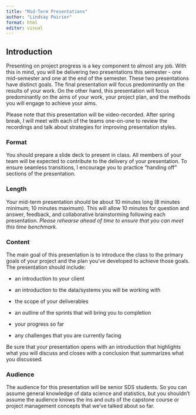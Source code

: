 ```yaml
---
title: "Mid-Term Presentations"
author: "Lindsay Poirier"
format: html
editor: visual
---
```


## Introduction

Presenting on project progress is a key component to almost any job. With this in mind, you will be delivering two presentations this semester - one mid-semester and one at the end of the semester. These two presentations have distinct goals. The final presentation will focus predominantly on the results of your work. On the other hand, this presentation will focus predominantly on the aims of your work, your project plan, and the methods you will engage to achieve your aims.

Please note that this presentation will be video-recorded. After spring break, I will meet with each of the teams one-on-one to review the recordings and talk about strategies for improving presentation styles.

### Format

You should prepare a slide deck to present in class. All members of your team will be expected to contribute to the delivery of your presentation. To ensure seamless transitions, I encourage you to practice "handing off" sections of the presentation.

### Length

Your mid-term presentation should be about 10 minutes long (8 minutes minimum; 10 minutes maximum). This will allow 10 minutes for question and answer, feedback, and collaborative brainstorming following each presentation. *Please rehearse ahead of time to ensure that you can meet this time benchmark.*

### Content

The main goal of this presentation is to introduce the class to the primary goals of your project and the plan you've developed to achieve those goals. The presentation should include:

-   an introduction to your client

-   an introduction to the data/systems you will be working with

-   the scope of your deliverables

-   an outline of the sprints that will bring you to completion

-   your progress so far

-   any challenges that you are currently facing

Be sure that your presentation opens with an introduction that highlights what you will discuss and closes with a conclusion that summarizes what you discussed.

### Audience

The audience for this presentation will be senior SDS students. So you can assume general knowledge of data science and statistics, but you shouldn't assume the audience knows the ins and outs of the capstone course or project management concepts that we've talked about so far.
